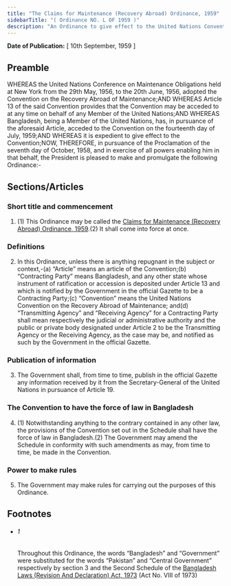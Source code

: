 ```yaml
---
title: "The Claims for Maintenance (Recovery Abroad) Ordinance, 1959"
sidebarTitle: "( Ordinance NO. L OF 1959 )"
description: "An Ordinance to give effect to the United Nations Convention on the Recovery Abroad of Claims for Maintenance.1♣"
---
```


**Date of Publication:** [ 10th September, 1959 ]

## Preamble

WHEREAS the United Nations Conference on Maintenance Obligations held at New York from the 29th May, 1956, to the 20th June, 1956, adopted the Convention on the Recovery Abroad of Maintenance;AND WHEREAS Article 13 of the said Convention provides that the Convention may be acceded to at any time on behalf of any Member of the United Nations;AND WHEREAS Bangladesh, being a Member of the United Nations, has, in pursuance of the aforesaid Article, acceded to the Convention on the fourteenth day of July, 1959;AND WHEREAS it is expedient to give effect to the Convention;NOW, THEREFORE, in pursuance of the Proclamation of the seventh day of October, 1958, and in exercise of all powers enabling him in that behalf, the President is pleased to make and promulgate the following Ordinance:-

## Sections/Articles

### Short title and commencement

1. (1) This Ordinance may be called the [Claims for Maintenance (Recovery Abroad) Ordinance, 1959](/act-290.html "Claims for Maintenance (Recovery Abroad) Ordinance, 1959").(2) It shall come into force at once.

### Definitions

2. In this Ordinance, unless there is anything repugnant in the subject or context,-(a) “Article” means an article of the Convention;(b) “Contracting Party” means Bangladesh, and any other state whose instrument of ratification or accession is deposited under Article 13 and which is notified by the Government in the official Gazette to be a Contracting Party;(c) “Convention” means the United Nations Convention on the Recovery Abroad of Maintenance; and(d) “Transmitting Agency” and “Receiving Agency” for a Contracting Party shall mean respectively the judicial or administrative authority and the public or private body designated under Article 2 to be the Transmitting Agency or the Receiving Agency, as the case may be, and notified as such by the Government in the official Gazette.

### Publication of information

3. The Government shall, from time to time, publish in the official Gazette any information received by it from the Secretary-General of the United Nations in pursuance of Article 19.

### The Convention to have the force of law in Bangladesh

4. (1) Notwithstanding anything to the contrary contained in any other law, the provisions of the Convention set out in the Schedule shall have the force of law in Bangladesh.(2) The Government may amend the Schedule in conformity with such amendments as may, from time to time, be made in the Convention.

### Power to make rules

5. The Government may make rules for carrying out the purposes of this Ordinance.

## Footnotes

- ###### 1

  Throughout this Ordinance, the words “Bangladesh” and “Government” were substituted for the words “Pakistan” and “Central Government” respectively by section 3 and the Second Schedule of the [Bangladesh Laws (Revision And Declaration) Act, 1973](/act-430.html "Bangladesh Laws (Revision And Declaration) Act, 1973") (Act No. VIII of 1973)
